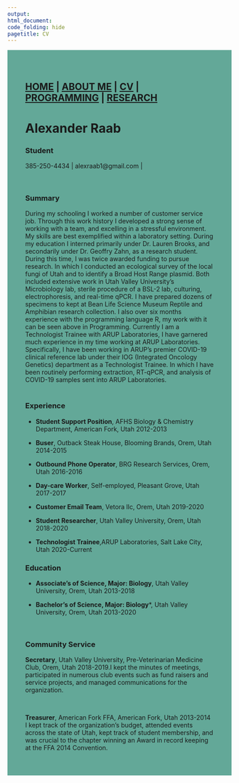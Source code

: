 ---
output: 
html_document:
code_folding: hide
pagetitle: CV
---
<style type="text/css">
.main-container {
  max-width: 1800px;
  margin-left: auto;
  margin-right: auto;
}
</style>

<style>
div.blue { background-color:#63a898; border-radius: 5px; padding: 20px;}
</style>
<div class = "blue">



<style>
div.blue { background-color:#63a898; border-radius: 0px; padding: 20px;}
</style>
<div class = "blue">


## [HOME](http://AR-Polyhedron.github.io/) | [ABOUT ME](http://AR-Polyhedron.github.io/About_Me/) | [CV](http://AR-Polyhedron.github.io/CV/) | [PROGRAMMING](http://AR-Polyhedron.github.io/Programming/) | [RESEARCH](http://AR-Polyhedron.github.io/Research/) 

# Alexander Raab

### **Student**

385-250-4434 | alexraab1@gmail.com |

<br>

### **Summary**
During my schooling I worked a number of customer service job. Through this work history I developed a strong sense of working with a team, and excelling in a stressful environment. My skills are best exemplified within a laboratory setting. During my education I interned primarily under Dr. Lauren Brooks, and secondarily under Dr. Geoffry Zahn, as a research student. During this time, I was twice awarded funding to pursue research. In which I conducted an ecological survey of the local fungi of Utah and to identify a Broad Host Range plasmid. Both included extensive work in Utah Valley University’s Microbiology lab, sterile procedure of a BSL-2 lab, culturing, electrophoresis, and real-time qPCR. I have prepared dozens of specimens to kept at Bean Life Science Museum Reptile and Amphibian research collection. I also over six months experience with the programming language R, my work with it can be seen above in Programming. Currently I am a Technologist Trainee with ARUP Laboratories, I have garnered much experience in my time working at ARUP Laboratories. Specifically, I have been working in ARUP’s premier COVID-19 clinical reference lab under their IOG (Integrated Oncology Genetics) department as a Technologist Trainee. In which I have been routinely performing extraction, RT-qPCR, and analysis of COVID-19 samples sent into ARUP Laboratories.  
<br>

### **Experience**
* **Student Support Position**, AFHS Biology & Chemistry Department, American Fork, Utah 2012-2013

* **Buser**, Outback Steak House, Blooming Brands, Orem, Utah 2014-2015

* **Outbound Phone Operator**, BRG Research Services, Orem, Utah 2016-2016

* **Day-care Worker**, Self-employed, Pleasant Grove, Utah 2017-2017

* **Customer Email Team**, Vetora llc, Orem, Utah 2019-2020

* **Student Researcher**, Utah Valley University, Orem, Utah 2018-2020

* **Technologist Trainee**,ARUP Laboratories, Salt Lake City, Utah 2020-Current
<br>

### **Education**
* **Associate's of Science, Major: Biology**, Utah Valley University, Orem, Utah 2013-2018

* **Bachelor’s of Science, Major: Biology***, Utah Valley University, Orem, Utah 2013-2020

<br>

### **Community Service**

**Secretary**, Utah Valley University, Pre-Veterinarian Medicine Club, Orem, Utah 2018-2019.I kept the minutes of meetings, participated in numerous club events such as fund raisers and service projects, and managed communications for the organization. 

<br>

**Treasurer**, American Fork FFA, American Fork, Utah 2013-2014
I kept track of the organization’s budget, attended events across the state of Utah, kept track of student membership, and was crucial to the chapter winning an Award in record keeping at the FFA 2014 Convention.
<br>

</div>



